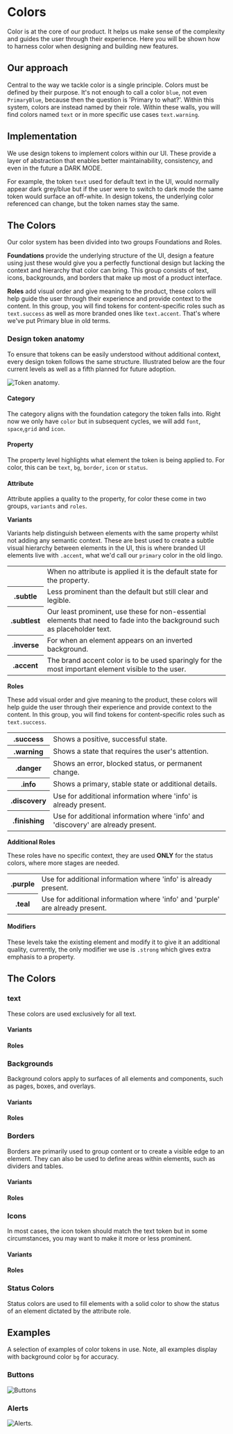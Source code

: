 
<Meta title="Foundations / Colors" />

# Colors

Color is at the core of our product. It helps us make sense of the complexity and guides the user through their experience. Here you will be shown how to harness color when designing and building new features.

## Our approach

Central to the way we tackle color is a single principle. Colors must be defined by their purpose. It's not enough to call a color ```blue```, not even ```PrimaryBlue```, because then the question is 'Primary to what?'. Within this system, colors are instead named by their role. Within these walls, you will find colors named ```text``` or in more specific use cases ```text.warning```.

## Implementation

We use design tokens to implement colors within our UI. These provide a layer of abstraction that enables better maintainability, consistency, and even in the future a DARK MODE.

For example, the token ```text``` used for default text in the UI, would normally appear dark grey/blue but if the user were to switch to dark mode the same token would surface an off-white. In design tokens, the underlying color referenced can change, but the token names stay the same.

## The Colors

Our color system has been divided into two groups Foundations and Roles. 

**Foundations** provide the underlying structure of the UI, design a feature using just these would give you a perfectly functional design but lacking the context and hierarchy that color can bring. This group consists of text, icons, backgrounds, and borders that make up most of a product interface.

**Roles** add visual order and give meaning to the product, these colors will help guide the user through their experience and provide context to the content. In this group, you will find tokens for content-specific roles such as ```text.success``` as well as more branded ones like ```text.accent```. That's where we've put Primary blue in old terms.

### Design token anatomy

To ensure that tokens can be easily understood without additional context, every design token follows the same structure. Illustrated below are the four current levels as well as a fifth planned for future adoption.

![Token anatomy](/images/anatomy.png).

#### Category

The category aligns with the foundation category the token falls into. Right now we only have ```color``` but in subsequent cycles, we will add ```font```, ```space```,```grid``` and ```icon```.

#### Property

The property level highlights what element the token is being applied to. For color, this can be ```text```, ```bg```, ```border```, ```icon``` or ```status```.

#### Attribute

Attribute applies a quality to the property, for color these come in two groups, ```variants``` and ```roles```.

**Variants**

Variants help distinguish between elements with the same property whilst not adding any semantic context. These are best used to create a subtle visual hierarchy between elements in the UI, this is where branded UI elements live with ```.accent```, what we'd call our ```primary``` color in the old lingo.

<table style={{ width: '100%', borderCollapse: 'collapse' }}>
	<tbody>
		<tr>
			<td></td>
			<td>When no attribute is applied it is the default state for the property.</td>
		</tr>
		<tr>
			<th style={{ textAlign: 'left' }}>.subtle</th>
			<td>Less prominent than the default but still clear and legible.</td>
		</tr>
		<tr>
			<th style={{ textAlign: 'left' }}>.subtlest</th>
			<td>Our least prominent, use these for non-essential elements that need to fade into the background such as placeholder text.</td>
		</tr>
		<tr>
			<th style={{ textAlign: 'left' }}>.inverse</th>
			<td>For when an element appears on an inverted background.</td>
		</tr>
		<tr>
			<th style={{ textAlign: 'left' }}>.accent</th>
			<td>The brand accent color is to be used sparingly for the most important element visible to the user.</td>
		</tr>
	</tbody>
</table>

**Roles**

These add visual order and give meaning to the product, these colors will help guide the user through their experience and provide context to the content. In this group, you will find tokens for content-specific roles such as ```text.success```.

<table style={{ width: '100%', borderCollapse: 'collapse' }}>
	<tbody>
		<tr>
			<th style={{ textAlign: 'left' }}>.success</th>
			<td>Shows a positive, successful state.</td>
		</tr>
		<tr>
			<th style={{ textAlign: 'left' }}>.warning</th>
			<td>Shows a state that requires the user's attention.</td>
		</tr>
		<tr>
			<th style={{ textAlign: 'left' }}>.danger</th>
			<td>Shows an error, blocked status, or permanent change.</td>
		</tr>
		<tr>
			<th style={{ textAlign: 'left' }}>.info</th>
			<td>Shows a primary, stable state or additional details.</td>
		</tr>
		<tr>
			<th style={{ textAlign: 'left' }}>.discovery</th>
			<td>Use for additional information where 'info' is already present.</td>
		</tr>
		<tr>
			<th style={{ textAlign: 'left' }}>.finishing</th>
			<td>Use for additional information where 'info' and 'discovery' are already present.</td>
		</tr>
	</tbody>
</table>

**Additional Roles**

These roles have no specific context, they are used **ONLY** for the status colors, where more stages are needed.

<table style={{ width: '100%', borderCollapse: 'collapse' }}>
	<tbody>
		<tr>
			<th style={{ textAlign: 'left' }}>.purple</th>
			<td>Use for additional information where 'info' is already present.</td>
		</tr>
		<tr>
			<th style={{ textAlign: 'left' }}>.teal</th>
			<td>Use for additional information where 'info' and 'purple' are already present.</td>
		</tr>
	</tbody>
</table>

#### Modifiers

These levels take the existing element and modify it to give it an additional quality, currently, the only modifier we use is ```.strong``` which gives extra emphasis to a property.

## The Colors

### text

These colors are used exclusively for all text.

#### Variants

<ColorTable>
	<ColorRow token={color.text} description="The default color for all text." />
	<ColorRow token={color.text.subtle} description="Text that needs to be less prominent, such as labels." />
	<ColorRow token={color.text.subtlest} description="Text that needs to be far less prominent, such as placerholders." />
	<ColorRow token={color.text.inverse} description="Use when text is on an inverted background." />
	<ColorRow token={color.text.accent} description="The brand accent color is to be used to make text stand out in the UI. To be used sparingly." />
</ColorTable>

#### Roles

<ColorTable>
	<ColorRow token={color.text.info} description="Use to highlight a primary, stable state or for a message providing additional details." />
	<ColorRow token={color.text.success} description="Use to highlight a positive, successful message." />
	<ColorRow token={color.text.warning} description="Use to highlight a message that requires the user's attention." />
	<ColorRow token={color.text.danger} description="Use to emphasize an error, blocked status, or permanent change." />
</ColorTable>

### Backgrounds

Background colors apply to surfaces of all elements and components, such as pages, boxes, and overlays.

#### Variants

<ColorTable>
	<ColorRow token={color.bg} description="The default background color for the product." />
	<ColorRow token={color.bg.subtle} description="Use for providing contrast against the default background with little emphasis." />
	<ColorRow token={color.bg.subtlest} description="Use for elements that need to have additional focus without standing out from the UI." />
	<ColorRow token={color.bg.strong} description="Use for UI elements that have a dark background, such as the sidebar." />
	<ColorRow token={color.bg.strongest} description="Use to emphasize UI elements that have a dark background, such as the sidebar menu." />
	<ColorRow token={color.bg.accent} description="Use to highlight an element to stand out in the UI with no additional context." />
	<ColorRow token={color.bg.accent.strong} description="Use to emphasize an element to stand out in the UI with no additional context." />
</ColorTable>

#### Roles

<ColorTable>
	<ColorRow token={color.bg.info} description="Use to highlight a primary, stable state or for a message providing additional details." />
	<ColorRow token={color.bg.info.strong} description="Use to emphasize a primary, stable state or for a message providing additional details." />
	<ColorRow token={color.bg.success} description="Use to highlight a positive, successful message." />
	<ColorRow token={color.bg.success.strong} description="Use to emphasize a positive, successful message." />
	<ColorRow token={color.bg.warning} description="Use to highlight a message that requires the user's attention." />
	<ColorRow token={color.bg.warning.strong} description="Use to emphasize a message that requires the user's attention." />
	<ColorRow token={color.bg.danger} description="Use to highlight an error, blocked status, or permanent change." />
	<ColorRow token={color.bg.danger.strong} description="Use to emphasize an error, blocked status, or permanent change." />
</ColorTable>

### Borders

Borders are primarily used to group content or to create a visible edge to an element. They can also be used to define areas within elements, such as dividers and tables.

#### Variants

<ColorTable>
	<ColorRow token={color.border} description="Use to define the edges of an element, for example, a card." />
	<ColorRow token={color.border.subtle} description="Use to define the separation between items within an element." />
	<ColorRow token={color.border.strong} description="Use to emphasize the edges of an element, for example, a card." />
	<ColorRow token={color.border.accent} description="Use to highlight an element to stand out in the UI with no additional context." />
	<ColorRow token={color.border.accent.strong} description="Use to emphasize an element to stand out in the UI with no additional context." />
</ColorTable>

#### Roles

<ColorTable>
	<ColorRow token={color.border.info} description="Use to highlight a primary, stable state or for a message providing additional details." />
	<ColorRow token={color.border.info.strong} description="Use to emphasize a primary, stable state or for a message providing additional details." />
	<ColorRow token={color.border.success} description="Use to highlight a positive, successful message." />
	<ColorRow token={color.border.success.strong} description="Use to emphasize a positive, successful message." />
	<ColorRow token={color.border.warning} description="Use to highlight a message that requires the user's attention." />
	<ColorRow token={color.border.warning.strong} description="Use to emphasize a message that requires the user's attention." />
	<ColorRow token={color.border.danger} description="Use to highlight an error, blocked status or permanent change." />
	<ColorRow token={color.border.danger.strong} description="Use to emphasize an error, blocked status or permanent change." />
</ColorTable>

### Icons

In most cases, the icon token should match the text token but in some circumstances, you may want to make it more or less prominent.

#### Variants

<ColorTable>
	<ColorRow token={color.icon} description="The default color for icons." />
	<ColorRow token={color.icon.subtle} description="Use when the icon needs to be less prominent. Can be used alongside a different text color." />
	<ColorRow token={color.icon.subtlest} description="Use for icons that need to blend into the background, such as placeholders." />
	<ColorRow token={color.icon.inverse} description="Use when the icon is on an Inverted background." />
	<ColorRow token={color.icon.accent} description="Use to highlight an icon to stand out in the UI with no additional context." />
</ColorTable>

#### Roles

<ColorTable>
	<ColorRow token={color.icon.info} description="Use to highlight a primary, stable state or to provide additional details." />
	<ColorRow token={color.icon.success} description="Use to highlight a positive, successful icon." />
	<ColorRow token={color.icon.warning} description="Use to highlight an icon that requires the user's attention." />
	<ColorRow token={color.icon.danger} description="Use to highlight an error, blocked status, or permanent change." />
</ColorTable>

### Status Colors

Status colors are used to fill elements with a solid color to show the status of an element dictated by the attribute role.

<ColorTable>
	<ColorRow token={color.status.inactive} description="Use to show a state which isn't currently active." />
	<ColorRow token={color.status.success} description= 'Use to show a positive, successful state.' />
	<ColorRow token={color.status.warning} description="Use to show a state that requires the user's attention." />
	<ColorRow token={color.status.danger} description= 'Use to show an error or blocked state.' />
	<ColorRow token={color.status.info} description= 'Use to highlight a neutral or primary, stable state.' />
	<ColorRow token={color.status.purple} description="Use to highlight a neutral state where 'info' is already present." />
	<ColorRow token={color.status.teal} description="Use to highlight a neutral state where 'info' and 'purple' are already present." />
</ColorTable>

## Examples

A selection of examples of color tokens in use. Note, all examples display with background color ```bg``` for accuracy.

### Buttons

![Buttons](/images/examples-button.png)

### Alerts

![Alerts](/images/examples-alerts.png).
